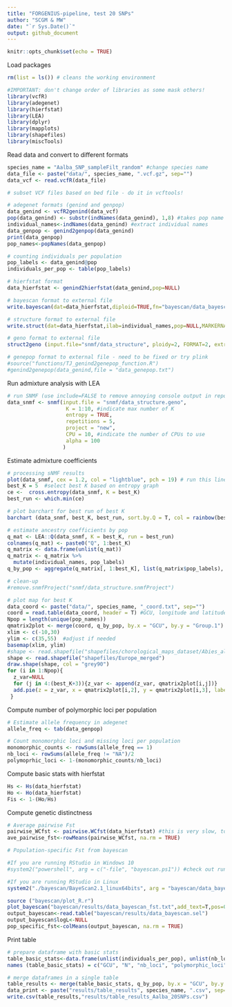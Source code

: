 ```yaml
---
title: "FORGENIUS-pipeline, test 20 SNPs"
author: "SCGM & MW"
date: "`r Sys.Date()`"
output: github_document
---
```

```r
knitr::opts_chunk$set(echo = TRUE)
```

Load packages

```r
rm(list = ls()) # cleans the working environment

#IMPORTANT: don't change order of libraries as some mask others!
library(vcfR)
library(adegenet)
library(hierfstat)
library(LEA)
library(dplyr)
library(mapplots)
library(shapefiles)
library(miscTools)
```

Read data and convert to different formats

```r

species_name = "Aalba_SNP_sampleFilt_random" #change species name
data_file <- paste("data/", species_name, ".vcf.gz", sep="")
data_vcf <- read.vcfR(data_file) 

# subset VCF files based on bed file - do it in vcftools!

# adegenet formats (genind and genpop)
data_genind <- vcfR2genind(data_vcf)
pop(data_genind) <- substr(indNames(data_genind), 1,8) #takes pop name from the first 8 digits of sample name, e.g. AUT00215
individual_names<-indNames(data_genind) #extract individual names
data_genpop <- genind2genpop(data_genind)
print(data_genpop)
pop_names<-popNames(data_genpop)

# counting individuals per population
pop_labels <- data_genind@pop
individuals_per_pop <- table(pop_labels)

# hierfstat format
data_hierfstat <- genind2hierfstat(data_genind,pop=NULL)

# bayescan format to external file
write.bayescan(dat=data_hierfstat,diploid=TRUE,fn="bayescan/data_bayescan")

# structure format to external file
write.struct(dat=data_hierfstat,ilab=individual_names,pop=NULL,MARKERNAMES=FALSE,MISSING=-9,fname="snmf/data_structure") 

# geno format to external file
struct2geno (input.file="snmf/data_structure", ploidy=2, FORMAT=2, extra.row=0, extra.column=1) #writing this file can take quite long

# genepop format to external file - need to be fixed or try plink
#source("functions/TJ_genind2genepop_function.R")
#genind2genepop(data_genind,file = "data_genepop.txt")

```

Run admixture analysis with LEA

```r
# run SNMF (use include=FALSE to remove annoying console output in report)
data_snmf <- snmf(input.file = "snmf/data_structure.geno",
                   K = 1:10, #indicate max number of K
                   entropy = TRUE,
                   repetitions = 5,
                   project = "new",
                   CPU = 10, #indicate the number of CPUs to use
                   alpha = 100
                  )
```

Estimate admixture coefficients

```r
# processing sNMF results
plot(data_snmf, cex = 1.2, col = "lightblue", pch = 19) # run this line separately to determine best K
best_K = 5  #select best K based on entropy graph
ce <-  cross.entropy(data_snmf, K = best_K)
best_run <- which.min(ce)

# plot barchart for best run of best K
barchart (data_snmf, best_K, best_run, sort.by.Q = T, col = rainbow(best_K), border = NA, space = 0, xlab = "Individuals", ylab = "Admixture coefficients") #use "sort.by.Q = F, names.arg= individual_names, cex.names = 0.4, las=2, " to get ind labels in original order

# estimate ancestry coefficients by pop
q_mat <- LEA::Q(data_snmf, K = best_K, run = best_run) 
colnames(q_mat) <- paste0("Q", 1:best_K)
q_matrix <- data.frame(unlist(q_mat))
q_matrix <- q_matrix %>%
  mutate(individual_names, pop_labels)
q_by_pop <- aggregate(q_matrix[, 1:best_K], list(q_matrix$pop_labels), mean)

# clean-up
#remove.snmfProject("snmf/data_structure.snmfProject")

# plot map for best K
data_coord <- paste("data/", species_name, "_coord.txt", sep="")
coord = read.table(data_coord, header = T) #GCU, longitude and latitude in this order
Npop = length(unique(pop_names))
qmatrix2plot <- merge(coord, q_by_pop, by.x = "GCU", by.y = "Group.1")
xlim <- c(-10,30) 
ylim <- c(35,55)  #adjust if needed
basemap(xlim, ylim) 
#shape <- read.shapefile("shapefiles/chorological_maps_dataset/Abies_alba_plg") #change species name
shape <- read.shapefile("shapefiles/Europe_merged")
draw.shape(shape, col = "grey90")
for (i in 1:Npop){
  z_var=NULL
  for (j in 4:(best_K+3)){z_var <- append(z_var, qmatrix2plot[i,j])}
  add.pie(z = z_var, x = qmatrix2plot[i,2], y = qmatrix2plot[i,3], labels =   "", col = rainbow(best_K))
 }
```

Compute number of polymorphic loci per population

```r

# Estimate allele frequency in adegenet
allele_freq <- tab(data_genpop)

# Count monomorphic loci and missing loci per population
monomorphic_counts <- rowSums(allele_freq == 1)
nb_loci <- rowSums(allele_freq != "NA")/2
polymoprhic_loci <- 1-(monomorphic_counts/nb_loci)
```

Compute basic stats with hierfstat

```r
Hs <- Hs(data_hierfstat)
Ho <- Ho(data_hierfstat)
Fis <- 1-(Ho/Hs)
```

Compute genetic distinctness

```r
# Average pairwise Fst
pairwise_WCfst <- pairwise.WCfst(data_hierfstat) #this is very slow, took about 16 hours for 15 pops and 90k SNPs in a laptop
ave_pairwise_fst<-rowMeans(pairwise_WCfst, na.rm = TRUE) 

# Population-specific Fst from bayescan

#If you are running RStudio in Windows 10
#system2("powershell", arg = c("-file", "bayescan.ps1")) #check out running parameters in ps1 file; bayescan is very slow in Windows, took about 5 hours for 15 pops and 14k SNPs using 12 CPUs and standard parameters

#If you are running RStudio in Linux
system2("./bayescan/BayeScan2.1_linux64bits", arg = "bayescan/data_bayescan -n 5000 -thin 10 -nbp 10 -pilot 5000 -burn 10000 -pr_odds 1000 -od bayescan/results")

source ("bayescan/plot_R.r")
plot_bayescan("bayescan/results/data_bayescan_fst.txt",add_text=T,pos=0.02,size=0.7,FDR=0.05)
output_bayescan<-read.table("bayescan/results/data_bayescan.sel")
output_bayescan$logL<-NULL
pop_specific_fst<-colMeans(output_bayescan, na.rm = TRUE)
```

Print table

```r
# prepare dataframe with basic stats
table_basic_stats<-data.frame(unlist(individuals_per_pop), unlist(nb_loci), unlist(polymoprhic_loci), unlist(Hs), unlist(Fis), unlist(ave_pairwise_fst), unlist(pop_specific_fst), row.names = NULL)
names (table_basic_stats) = c("GCU", "N", "nb_loci", "polymorphic_loci", "Hs", "Fis", "ave_pairwise_fst", "pop_specific_fst")

# merge dataframes in a single table
table_results <- merge(table_basic_stats, q_by_pop, by.x = "GCU", by.y = "Group.1") # merge dataframes by GCU name, it orders the new dataframe alphabetically
data_print <- paste("results/table_results", species_name, ".csv", sep="")
write.csv(table_results,"results/table_results_Aalba_20SNPs.csv")
```
